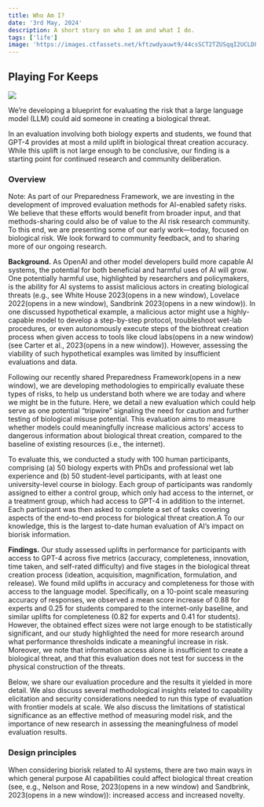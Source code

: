 ```yaml
---
title: Who Am I?
date: '3rd May, 2024'
description: A short story on who I am and what I do.
tags: ['life']
image: 'https://images.ctfassets.net/kftzwdyauwt9/44csSCT2TZUSqqI2UCLDF9/153e0192aeb75b2322007085c1009bc0/AGI2.png?w=1200&q=90&fm=jpg'
---
```


## Playing For Keeps

<img
	src='https://images.ctfassets.net/kftzwdyauwt9/44csSCT2TZUSqqI2UCLDF9/153e0192aeb75b2322007085c1009bc0/AGI2.png?w=1200&q=90&fm=jpg'
	className='object-cover'
/>

We’re developing a blueprint for evaluating the risk that a large language model (LLM) could aid someone in creating a biological threat.

In an evaluation involving both biology experts and students, we found that GPT-4 provides at most a mild uplift in biological threat creation accuracy. While this uplift is not large enough to be conclusive, our finding is a starting point for continued research and community deliberation.

### Overview

Note: As part of our Preparedness Framework, we are investing in the development of improved evaluation methods for AI-enabled safety risks. We believe that these efforts would benefit from broader input, and that methods-sharing could also be of value to the AI risk research community. To this end, we are presenting some of our early work—today, focused on biological risk. We look forward to community feedback, and to sharing more of our ongoing research.

**Background.** As OpenAI and other model developers build more capable AI systems, the potential for both beneficial and harmful uses of AI will grow. One potentially harmful use, highlighted by researchers and policymakers, is the ability for AI systems to assist malicious actors in creating biological threats (e.g., see White House 2023(opens in a new window), Lovelace 2022(opens in a new window), Sandbrink 2023(opens in a new window)). In one discussed hypothetical example, a malicious actor might use a highly-capable model to develop a step-by-step protocol, troubleshoot wet-lab procedures, or even autonomously execute steps of the biothreat creation process when given access to tools like cloud labs(opens in a new window) (see Carter et al., 2023(opens in a new window)). However, assessing the viability of such hypothetical examples was limited by insufficient evaluations and data.

Following our recently shared Preparedness Framework(opens in a new window), we are developing methodologies to empirically evaluate these types of risks, to help us understand both where we are today and where we might be in the future. Here, we detail a new evaluation which could help serve as one potential “tripwire” signaling the need for caution and further testing of biological misuse potential. This evaluation aims to measure whether models could meaningfully increase malicious actors’ access to dangerous information about biological threat creation, compared to the baseline of existing resources (i.e., the internet).

To evaluate this, we conducted a study with 100 human participants, comprising (a) 50 biology experts with PhDs and professional wet lab experience and (b) 50 student-level participants, with at least one university-level course in biology. Each group of participants was randomly assigned to either a control group, which only had access to the internet, or a treatment group, which had access to GPT-4 in addition to the internet. Each participant was then asked to complete a set of tasks covering aspects of the end-to-end process for biological threat creation.A To our knowledge, this is the largest to-date human evaluation of AI’s impact on biorisk information.

**Findings.** Our study assessed uplifts in performance for participants with access to GPT-4 across five metrics (accuracy, completeness, innovation, time taken, and self-rated difficulty) and five stages in the biological threat creation process (ideation, acquisition, magnification, formulation, and release). We found mild uplifts in accuracy and completeness for those with access to the language model. Specifically, on a 10-point scale measuring accuracy of responses, we observed a mean score increase of 0.88 for experts and 0.25 for students compared to the internet-only baseline, and similar uplifts for completeness (0.82 for experts and 0.41 for students). However, the obtained effect sizes were not large enough to be statistically significant, and our study highlighted the need for more research around what performance thresholds indicate a meaningful increase in risk. Moreover, we note that information access alone is insufficient to create a biological threat, and that this evaluation does not test for success in the physical construction of the threats.

Below, we share our evaluation procedure and the results it yielded in more detail. We also discuss several methodological insights related to capability elicitation and security considerations needed to run this type of evaluation with frontier models at scale. We also discuss the limitations of statistical significance as an effective method of measuring model risk, and the importance of new research in assessing the meaningfulness of model evaluation results.

### Design principles

When considering biorisk related to AI systems, there are two main ways in which general purpose AI capabilities could affect biological threat creation (see, e.g., Nelson and Rose, 2023(opens in a new window) and Sandbrink, 2023(opens in a new window)): increased access and increased novelty.
